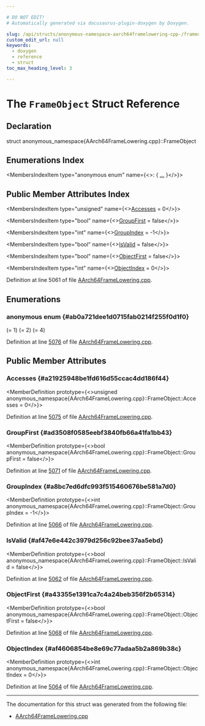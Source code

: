 ```yaml
---

# DO NOT EDIT!
# Automatically generated via docusaurus-plugin-doxygen by Doxygen.

slug: /api/structs/anonymous-namespace-aarch64framelowering-cpp-/frameobject
custom_edit_url: null
keywords:
  - doxygen
  - reference
  - struct
toc_max_heading_level: 3

---
```





# The `FrameObject` Struct Reference

<DoxygenPage pluginConfig={pluginConfig}>



## Declaration

<CodeBlock>struct anonymous_namespace{AArch64FrameLowering.cpp}::FrameObject</CodeBlock>

## Enumerations Index

<MembersIndex>

<MembersIndexItem
  type="anonymous enum"
  name={<>:  &#123; <a href="#ab0a721dee1d0715fab0214f255f0d1f0">...</a> &#125;</>}>
</MembersIndexItem>

</MembersIndex>

## Public Member Attributes Index

<MembersIndex>

<MembersIndexItem
  type="unsigned"
  name={<><a href="#a21925948be1fd616d55ccac4dd186f44">Accesses</a> = 0</>}>
</MembersIndexItem>

<MembersIndexItem
  type="bool"
  name={<><a href="#ad3508f0585eebf3840fb66a41fa1bb43">GroupFirst</a> = false</>}>
</MembersIndexItem>

<MembersIndexItem
  type="int"
  name={<><a href="#a8bc7ed6dfc993f515460676be581a7d0">GroupIndex</a> = -1</>}>
</MembersIndexItem>

<MembersIndexItem
  type="bool"
  name={<><a href="#af47e6e442c3979d256c92bee37aa5ebd">IsValid</a> = false</>}>
</MembersIndexItem>

<MembersIndexItem
  type="bool"
  name={<><a href="#a43355e1391ca7c4a24beb356f2b65314">ObjectFirst</a> = false</>}>
</MembersIndexItem>

<MembersIndexItem
  type="int"
  name={<><a href="#af4606854be8e69c77adaa5b2a869b38c">ObjectIndex</a> = 0</>}>
</MembersIndexItem>

</MembersIndex>


Definition at line 5061 of file <a href="/docs/api/files/lib/lib/target/lib/target/aarch64/aarch64framelowering-cpp">AArch64FrameLowering.cpp</a>.

<SectionDefinition>

## Enumerations

### anonymous enum  {#ab0a721dee1d0715fab0214f255f0d1f0}

<MemberDefinition
  prototype="anonymous enum ">

<EnumerationList title="Enumeration values">

<Link id="ab0a721dee1d0715fab0214f255f0d1f0a279b6262b548dd4839ea10f430c5b67d" />
<EnumerationListItem name="AccessFPR">
 (= 1)
</EnumerationListItem>

<Link id="ab0a721dee1d0715fab0214f255f0d1f0ae20e48b54cac8221c975fbc73d99709d" />
<EnumerationListItem name="AccessHazard">
 (= 2)
</EnumerationListItem>

<Link id="ab0a721dee1d0715fab0214f255f0d1f0a71d26f1f8684a424db40b35ccd9a5668" />
<EnumerationListItem name="AccessGPR">
 (= 4)
</EnumerationListItem>

</EnumerationList>

Definition at line <a href="/docs/api/files/lib/lib/target/lib/target/aarch64/aarch64framelowering-cpp/#l05076">5076</a> of file <a href="/docs/api/files/lib/lib/target/lib/target/aarch64/aarch64framelowering-cpp">AArch64FrameLowering.cpp</a>.
</MemberDefinition>

</SectionDefinition>

<SectionDefinition>

## Public Member Attributes

### Accesses {#a21925948be1fd616d55ccac4dd186f44}

<MemberDefinition
  prototype={<>unsigned anonymous&#95;namespace&#123;AArch64FrameLowering.cpp&#125;::FrameObject::Accesses = 0</>}>

Definition at line <a href="/docs/api/files/lib/lib/target/lib/target/aarch64/aarch64framelowering-cpp/#l05075">5075</a> of file <a href="/docs/api/files/lib/lib/target/lib/target/aarch64/aarch64framelowering-cpp">AArch64FrameLowering.cpp</a>.
</MemberDefinition>

### GroupFirst {#ad3508f0585eebf3840fb66a41fa1bb43}

<MemberDefinition
  prototype={<>bool anonymous&#95;namespace&#123;AArch64FrameLowering.cpp&#125;::FrameObject::GroupFirst = false</>}>

Definition at line <a href="/docs/api/files/lib/lib/target/lib/target/aarch64/aarch64framelowering-cpp/#l05071">5071</a> of file <a href="/docs/api/files/lib/lib/target/lib/target/aarch64/aarch64framelowering-cpp">AArch64FrameLowering.cpp</a>.
</MemberDefinition>

### GroupIndex {#a8bc7ed6dfc993f515460676be581a7d0}

<MemberDefinition
  prototype={<>int anonymous&#95;namespace&#123;AArch64FrameLowering.cpp&#125;::FrameObject::GroupIndex = -1</>}>

Definition at line <a href="/docs/api/files/lib/lib/target/lib/target/aarch64/aarch64framelowering-cpp/#l05066">5066</a> of file <a href="/docs/api/files/lib/lib/target/lib/target/aarch64/aarch64framelowering-cpp">AArch64FrameLowering.cpp</a>.
</MemberDefinition>

### IsValid {#af47e6e442c3979d256c92bee37aa5ebd}

<MemberDefinition
  prototype={<>bool anonymous&#95;namespace&#123;AArch64FrameLowering.cpp&#125;::FrameObject::IsValid = false</>}>

Definition at line <a href="/docs/api/files/lib/lib/target/lib/target/aarch64/aarch64framelowering-cpp/#l05062">5062</a> of file <a href="/docs/api/files/lib/lib/target/lib/target/aarch64/aarch64framelowering-cpp">AArch64FrameLowering.cpp</a>.
</MemberDefinition>

### ObjectFirst {#a43355e1391ca7c4a24beb356f2b65314}

<MemberDefinition
  prototype={<>bool anonymous&#95;namespace&#123;AArch64FrameLowering.cpp&#125;::FrameObject::ObjectFirst = false</>}>

Definition at line <a href="/docs/api/files/lib/lib/target/lib/target/aarch64/aarch64framelowering-cpp/#l05068">5068</a> of file <a href="/docs/api/files/lib/lib/target/lib/target/aarch64/aarch64framelowering-cpp">AArch64FrameLowering.cpp</a>.
</MemberDefinition>

### ObjectIndex {#af4606854be8e69c77adaa5b2a869b38c}

<MemberDefinition
  prototype={<>int anonymous&#95;namespace&#123;AArch64FrameLowering.cpp&#125;::FrameObject::ObjectIndex = 0</>}>

Definition at line <a href="/docs/api/files/lib/lib/target/lib/target/aarch64/aarch64framelowering-cpp/#l05064">5064</a> of file <a href="/docs/api/files/lib/lib/target/lib/target/aarch64/aarch64framelowering-cpp">AArch64FrameLowering.cpp</a>.
</MemberDefinition>

</SectionDefinition>

<hr/>

The documentation for this struct was generated from the following file:

<ul>
<li><a href="/docs/api/files/lib/lib/target/lib/target/aarch64/aarch64framelowering-cpp">AArch64FrameLowering.cpp</a></li>
</ul>

</DoxygenPage>
